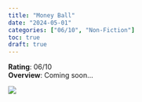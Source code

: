 ```yaml
---
title: "Money Ball"
date: "2024-05-01"
categories: ["06/10", "Non-Fiction"]
toc: true
draft: true
---
```


**Rating**: 06/10 </br> **Overview**: Coming soon...

![](images/clipboard-1043185434.png)
